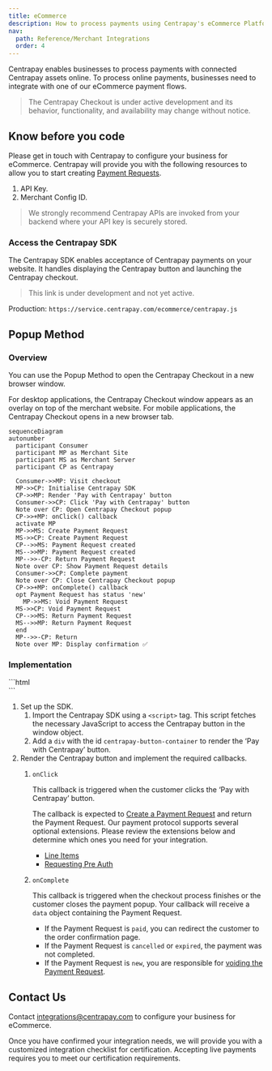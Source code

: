 ```yaml
---
title: eCommerce
description: How to process payments using Centrapay's eCommerce Platform.
nav:
  path: Reference/Merchant Integrations
  order: 4
---
```


Centrapay enables businesses to process payments with connected Centrapay assets online. To process online payments, businesses need to integrate with one of our eCommerce payment flows.

> The Centrapay Checkout is under active development and its behavior, functionality, and availability may change without notice.

## Know before you code

Please get in touch with Centrapay to configure your business for eCommerce.
Centrapay will provide you with the following resources to allow you to start creating [Payment Requests](/api/payment-requests).

1. API Key.
2. Merchant Config ID.

> We strongly recommend Centrapay APIs are invoked from your backend where your API key is securely stored.

### Access the Centrapay SDK

The Centrapay SDK enables acceptance of Centrapay payments on your website.
It handles displaying the Centrapay button and launching the Centrapay checkout.

> This link is under development and not yet active.

Production: `https://service.centrapay.com/ecommerce/centrapay.js`

## Popup Method

### Overview

You can use the Popup Method to open the Centrapay Checkout in a new browser window.

For desktop applications, the Centrapay Checkout window appears as an overlay on top of the merchant website.
For mobile applications, the Centrapay Checkout opens in a new browser tab.

```mermaid
sequenceDiagram
autonumber
  participant Consumer
  participant MP as Merchant Site
  participant MS as Merchant Server
  participant CP as Centrapay

  Consumer->>MP: Visit checkout
  MP->>CP: Initialise Centrapay SDK
  CP->>MP: Render 'Pay with Centrapay' button
  Consumer->>CP: Click 'Pay with Centrapay' button
  Note over CP: Open Centrapay Checkout popup
  CP->>+MP: onClick() callback
  activate MP
  MP->>MS: Create Payment Request
  MS->>CP: Create Payment Request
  CP-->>MS: Payment Request created
  MS-->>MP: Payment Request created
  MP-->>-CP: Return Payment Request
  Note over CP: Show Payment Request details
  Consumer->>CP: Complete payment
  Note over CP: Close Centrapay Checkout popup
  CP->>+MP: onComplete() callback
  opt Payment Request has status 'new'
	MP->>MS: Void Payment Request
  MS->>CP: Void Payment Request
  CP-->>MS: Return Payment Request
  MS-->>MP: Return Payment Request
  end
  MP-->>-CP: Return
  Note over MP: Display confirmation ✅
```

### Implementation

<CodePanel title="Sample Integration" fullHeight="true">
```html
  <html>
  <head>
    <script src="https://service.centrapay.com/ecommerce/centrapay.js"></script>
  </head>
  <body>
    <div id="centrapay-button-container"></div>
    <script type="text/javascript">
      window.centrapay({
        async onClick() {
          // Create Payment Request
          // Return Payment Request
        },
        async onComplete(data) {
          if (data.paymentRequest.status === 'new') {
            // Void Payment Request
          }
        }
      });
    </script>
  </body>
  </html>
```
</CodePanel>

1. Set up the SDK.
    1. Import the Centrapay SDK using a `<script>` tag. This script fetches the necessary JavaScript to access the Centrapay button in the window object.
    2. Add a `div` with the id `centrapay-button-container` to render the ‘Pay with Centrapay’ button.
2. Render the Centrapay button and implement the required callbacks.
    1. `onClick`

        This callback is triggered when the customer clicks the ‘Pay with Centrapay’ button.

        The callback is expected to [Create a Payment Request](/api/payment-requests/#create-a-payment-request) and return the Payment Request.
        Our payment protocol supports several optional extensions. Please review the extensions below and determine which ones you need for your integration.
        - [Line Items](https://docs.centrapay.com/guides/line-items)
        - [Requesting Pre Auth](https://docs.centrapay.com/guides/requesting-pre-auth)

    2. `onComplete`

        This callback is triggered when the checkout process finishes or the customer closes the payment popup.
        Your callback will receive a `data` object containing the Payment Request.

        - If the Payment Request is `paid`, you can redirect the customer to the order confirmation page.
        - If the Payment Request is `cancelled` or `expired`, the payment was not completed.
        - If the Payment Request is `new`, you are responsible for [voiding the Payment Request](/api/payment-requests/#void-a-payment-request).


## Contact Us

Contact [integrations@centrapay.com](mailto:integrations@centrapay.com) to configure your business for eCommerce.

Once you have confirmed your integration needs, we will provide you with a customized integration checklist for certification.
Accepting live payments requires you to meet our certification requirements.
